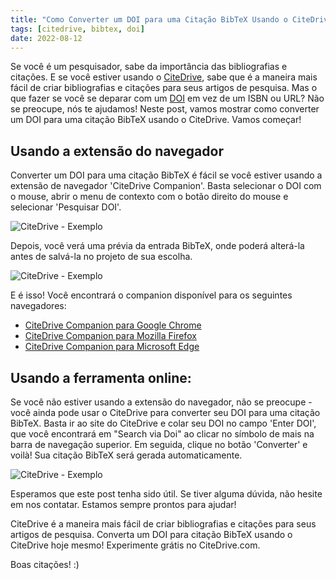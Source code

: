 ```yaml
---
title: "Como Converter um DOI para uma Citação BibTeX Usando o CiteDrive"
tags: [citedrive, bibtex, doi]
date: 2022-08-12
---
```



Se você é um pesquisador, sabe da importância das bibliografias e citações. E se você estiver usando o [CiteDrive](https://www.citedrive.com/), sabe que é a maneira mais fácil de criar bibliografias e citações para seus artigos de pesquisa. Mas o que fazer se você se deparar com um [DOI](/fields/doi/) em vez de um ISBN ou URL? Não se preocupe, nós te ajudamos! Neste post, vamos mostrar como converter um DOI para uma citação BibTeX usando o CiteDrive. Vamos começar!

<CiteDrive />

## Usando a extensão do navegador
Converter um DOI para uma citação BibTeX é fácil se você estiver usando a extensão de navegador 'CiteDrive Companion'. Basta selecionar o DOI com o mouse, abrir o menu de contexto com o botão direito do mouse e selecionar 'Pesquisar DOI'.

![CiteDrive - Exemplo](@assets/images/tutorial/browserextension-search-doi.png)

Depois, você verá uma prévia da entrada BibTeX, onde poderá alterá-la antes de salvá-la no projeto de sua escolha.

![CiteDrive - Exemplo](@assets/images/tutorial/browserextension-bibtex-preview.png)

E é isso! Você encontrará o companion disponível para os seguintes navegadores:

* [CiteDrive Companion para Google Chrome](https://chrome.google.com/webstore/detail/citedrive-bibtex-companio/gmmonfphegngpcbcapfbgembkjeookik)
* [CiteDrive Companion para Mozilla Firefox](https://addons.mozilla.org/af/firefox/addon/citedrive-companion/)
* [CiteDrive Companion para Microsoft Edge](https://microsoftedge.microsoft.com/addons/detail/citedrive-bibtex-compan/kpmepfpbjehnlgfbcnbmgihklkkmfnpo)

## Usando a ferramenta online:
Se você não estiver usando a extensão do navegador, não se preocupe - você ainda pode usar o CiteDrive para converter seu DOI para uma citação BibTeX. Basta ir ao site do CiteDrive e colar seu DOI no campo 'Enter DOI', que você encontrará em "Search via Doi" ao clicar no símbolo de mais na barra de navegação superior. Em seguida, clique no botão 'Converter' e voilà! Sua citação BibTeX será gerada automaticamente.

![CiteDrive - Exemplo](@assets/images/tutorial/citedrive-search-doi.png)

Esperamos que este post tenha sido útil. Se tiver alguma dúvida, não hesite em nos contatar. Estamos sempre prontos para ajudar!

CiteDrive é a maneira mais fácil de criar bibliografias e citações para seus artigos de pesquisa. Converta um DOI para citação BibTeX usando o CiteDrive hoje mesmo! Experimente grátis no CiteDrive.com.

Boas citações! :)